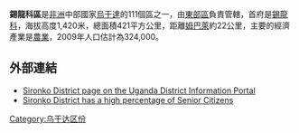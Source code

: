 {{Infobox settlement
|name=錫龍科區
|settlement_type=
|native_name      =
|nickname           = 
|image_skyline      
|image_size          = 
|image_caption       =
|image_flag         = 
|image_seal         =
|image_map          = Sironko District Uganda.png
|map_caption        = 
|coordinates_region   = UG
|subdivision_type1  = 國家
|subdivision_name1  = {{flag|Uganda}}
|subdivision_type2  = 地理區
|subdivision_name2  = [[東部區_(烏干達)|東部區]]
|subdivision_type3  = 首府
|subdivision_name3  = 錫龍科
|subdivision_type4  = 
|subdivision_name4  = 
|leader_title       =
|leader_name        =
|established_title  =
|established_date   = 
|area_magnitude     = 
|area_total_km2         = 421 
|area_land_km2          = 
|area_water_km2         = 
|population_as_of   = 2009估計
|population_note    = 
|population_total   =324000
|population_metro   = 
|population_density_km2 = 770
|timezone           =[[東非時間|東非時間]]
|utc_offset         = +3
|timezone_DST       = 
|utc_offset_DST     = 
|latd=01|latm=14|lats=|latNS=N
|longd=34|longm=15|longs=|longEW=E
|elevation_m          = 1420
|blank_name             =
|blank_info             =
|website            = [https://web.archive.org/web/20071016073305/http://www.sironko.go.ug/]
|footnotes          = 
}}

'''錫龍科區'''是[[非洲|非洲]]中部國家[[烏干達|烏干達]]的111個區之一，由[[東部區_(烏干達)|東部區]]負責管轄，首府是[[錫龍科|錫龍科]]，海拔高度1,420米，總面積421平方公里，距離[[姆巴萊|姆巴萊]]約22公里，主要的經濟產業是[[農業|農業]]，2009年人口估計為324,000。

==外部連結==
*[https://web.archive.org/web/20071016073305/http://www.sironko.go.ug/ Sironko District page on the Uganda District Information Portal]
*[https://web.archive.org/web/20120315171654/http://www.newvision.co.ug/D/9/183/675287 Sironko District has a high percentage of Senior Citizens]

{{coord|01|14|N|34|15|E|region:UG_type:adm1st|display=title}}

{{Uganda-stub}}
{{烏干達行政區劃}}

[[Category:乌干达区份|Category:乌干达区份]]